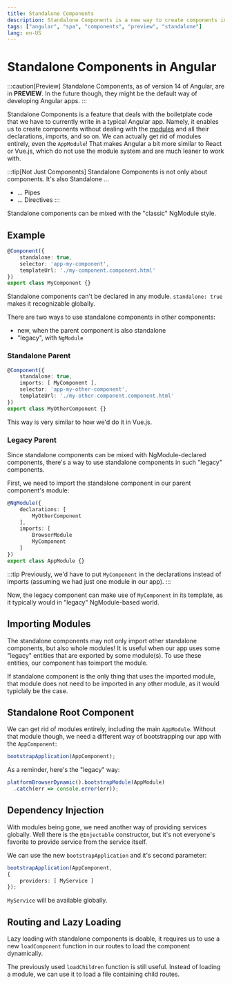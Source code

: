 ```yaml
---
title: Standalone Components
description: Standalone Components is a new way to create components in Angular 14
tags: ["angular", "spa", "components", "preview", "standalone"]
lang: en-US
---
```


# Standalone Components in Angular

:::caution[Preview]
Standalone Components, as of version 14 of Angular, are in **PREVIEW**.
In the future though, they might be the default way of developing
Angular apps.
:::

Standalone Components is a feature that deals with the boiletplate code that we
have to currently write in a typical Angular app. Namely, it enables us to
create components without dealing with the [modules](./modules) and all their
declarations, imports, and so on. We can actually get rid of modules entirely,
even the `AppModule`! That makes Angular a bit more similar to React or Vue.js,
 which do not use the module system and are much leaner to work with.

:::tip[Not Just Components]
Standalone Components is not only about components. It's also Standalone ...

- ... Pipes
- ... Directives
:::

Standalone components can be mixed with the "classic" NgModule style.

## Example

```ts {2}
@Component({
    standalone: true,
    selector: 'app-my-component',
    templateUrl: './my-component.component.html'
})
export class MyComponent {}
```

Standalone components can't be declared in any module. `standalone: true` makes
it recognizable globally.

There are two ways to use standalone components in other components:

- new, when the parent component is also standalone
- "legacy", with `NgModule`

### Standalone Parent

```ts {3}
@Component({
    standalone: true,
    imports: [ MyComponent ],
    selector: 'app-my-other-component',
    templateUrl: './my-other-component.component.html'
})
export class MyOtherComponent {}
```

This way is very similar to how we'd do it in Vue.js.

### Legacy Parent

Since standalone components can be mixed with NgModule-declared components,
there's a way to use standalone components in such "legacy" components.

First, we need to import the standalone component in our parent component's module:

```ts {7}
@NgModule({
    declarations: [
        MyOtherComponent
    ],
    imports: [
        BrowserModule
        MyComponent
    ]
})
export class AppModule {}
```

:::tip
Previously, we'd have to put `MyComponent` in the declarations instead of imports
(assuming we had just one module in our app).
:::

Now, the legacy component can make use of `MyComponent` in its template, as it
typically would in "legacy" NgModule-based world.

## Importing Modules

The standalone components may not only import other standalone components, but
also whole modules! It is useful when our app uses some "legacy" entities that
are exported by some module(s). To use these entities, our component has toimport
the module.

If standalone component is the only thing that uses the imported module, that
module does not need to be imported in any other module, as it would typiclaly
be the case.

## Standalone Root Component

We can get rid of modules entirely, including the main `AppModule`. Without that
module though, we need a different way of bootstrapping our app with the
`AppComponent`:

```ts
bootstrapApplication(AppComponent);
```

As a reminder, here's the "legacy" way:

```ts
platformBrowserDynamic().bootstrapModule(AppModule)
  .catch(err => console.error(err));
```

## Dependency Injection

With modules being gone, we need another way of providing services globally.
Well there is the `@Injectable` constructor, but it's not everyone's favorite to
provide service from the service itself.

We can use the new `bootstrapApplication` and it's second parameter:

```ts
bootstrapApplication(AppComponent,
{
    providers: [ MyService ]
});
```

`MyService` will be available globally.

## Routing and Lazy Loading

Lazy loading with standalone components is doable, it requires us to use a new
`loadComponent` function in our routes to load the component dynamically.

The previously used `loadChildren` function is still useful. Instead of loading
a module, we can use it to load a file containing child routes.